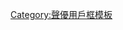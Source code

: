 {{Userbox
  |border-c = #000000
  |border-s = 1
  |id-c     = #FFFFFF
  |id-s     = 12
  |id-fc    = #000000
  |info-c   = #00ffff
  |info-s   = 8
  |info-fc  = #FFFF
  |id       = {{lang|ja|りえりえ}}
  |info     = 這個用戶喜歡[[田中理惠 (聲優)|田中理惠]]。
}}<includeonly>[[Category:喜歡田中理惠的維基人|{{PAGENAME}}]]</includeonly><noinclude>[[Category:聲優用戶框模板]]</noinclude>